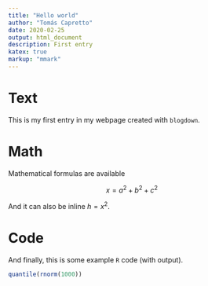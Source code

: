 ```yaml
---
title: "Hello world"
author: "Tomás Capretto"
date: 2020-02-25
output: html_document
description: First entry
katex: true
markup: "mmark"
---
```


# Text

This is my first entry in my webpage created with `blogdown`.

# Math

Mathematical formulas are available

$$
x = a^2 + b^2 + c^2
$$

And it can also be inline $h = x^2$.

# Code 

And finally, this is some example `R` code (with output).

```r
quantile(rnorm(1000))
```

